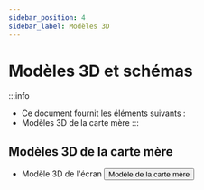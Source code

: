 ```yaml
---
sidebar_position: 4
sidebar_label: Modèles 3D
---
```


# Modèles 3D et schémas

:::info
* Ce document fournit les éléments suivants :
* Modèles 3D de la carte mère
:::


## Modèles 3D de la carte mère

* Modèle 3D de l'écran
    <Button variant="contained" disableElevation href="https://cdn.mellow.klipper.cn/STEP/FLY-DSI-LCD5.step">Modèle de la carte mère</Button>
